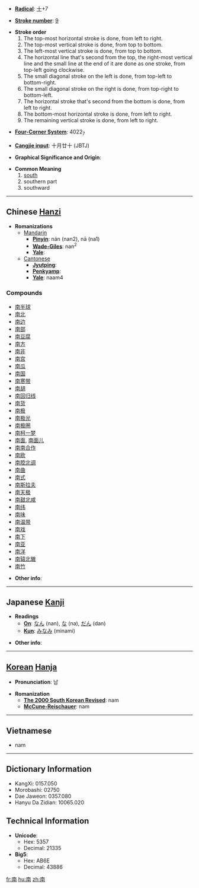 * '''[[Wiktionary:Chinese radical index| Radical]]''': [[Wiktionary:Chinese radical index 十|十]]+7

* '''[[Wiktionary:Chinese total strokes index|Stroke number]]''': [[Wiktionary:Chinese total strokes index 9|9]]

*'''Stroke order'''
*# The top-most horizontal stroke is done, from left to right.
*# The top-most vertical stroke is done, from top to bottom.
*# The left-most vertical stroke is done, from top to bottom.
*# The horizontal line that's second from the top, the right-most vertical line and the small line at the end of it are done as one stroke, from top-left going clockwise.
*# The small diagonal stroke on the left is done, from top-left to bottom-right.
*# The small diagonal stroke on the right is done, from top-right to bottom-left.
*# The horizontal stroke that's second from the bottom is done, from left to right.
*# The bottom-most horizontal stroke is done, from left to right.
*# The remaining vertical stroke is done, from left to right.

* '''[[Wiktionary:Chinese four corner index|Four-Corner System]]''': 4022<sub>7</sub>

* '''[[Wiktionary:Chinese Cangjie index|Cangjie input]]''': 十月廿十 (JBTJ)

* '''Graphical Significance and Origin''': 

* '''Common Meaning'''
*# [[south]]
*# southern part
*# southward

----

== Chinese [[Hanzi]] ==

* '''Romanizations'''
** [[Mandarin]]
*** '''[[Pinyin]]''': nán (nan2), nā (na1)
*** '''[[Wade-Giles]]''': nan<sup>2</sup>
*** '''[[Yale]]''': 
**[[Cantonese]]
***'''[[Jyutping]]''':
***'''[[Penkyamp]]''': 
***'''[[Yale]]''': naam4

===Compounds===
*[[南半球]]
*[[南北]]
*[[南边]]
*[[南部]]
*[[南豆腐]]
*[[南方]]
*[[南非]]
*[[南宫]]
*[[南瓜]]
*[[南国]]
*[[南寒带]]
*[[南胡]]
*[[南回归线]]
*[[南货]]
*[[南极]]
*[[南极光]]
*[[南极圈]]
*[[南柯一梦]]
*[[南面]], [[南面儿]]
*[[南南合作]]
*[[南欧]]
*[[南腔北调]]
*[[南曲]]
*[[南式]]
*[[南斯拉夫]]
*[[南天极]]
*[[南甜北咸]]
*[[南纬]]
*[[南味]]
*[[南温带]]
*[[南戏]]
*[[南下]]
*[[南亚]]
*[[南洋]]
*[[南辕北辙]]
*[[南竹]]

* '''Other info''': 

----

== Japanese [[Kanji]] ==

* '''Readings'''
** '''[[On]]''': [[なん]] (nan), [[な]] (na), [[だん]] (dan)
** '''[[Kun]]''': [[みなみ]] (minami)

* '''Other info''':  

----

== [[Korean]] [[Hanja]] ==

* '''Pronunciation''': 남

* '''Romanization'''
** '''[[The 2000 South Korean Revised Romanization|The 2000 South Korean Revised]]''': nam
** '''[[McCune-Reischauer]]''': nam

----

==Vietnamese==

*nam

----

== Dictionary Information ==

* KangXi: 0157.050
* Morobashi: 02750
* Dae Jaweon: 0357.080
* Hanyu Da Zidian: 10065.020

== Technical Information ==

* '''Unicode''':
** Hex: 5357
** Decimal: 21335
* '''Big5''':
** Hex: AB6E
** Decimal: 43886

[[fr:南]]
[[hu:南]]
[[zh:南]]